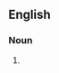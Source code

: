 {{also|rétrogressions}}

==English==

===Noun===
{{head|en|noun form}}

# {{plural of|retrogression|lang=en}}